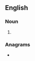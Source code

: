 ==English==

===Noun===
{{head|en|noun plural form}}

# {{plural of|tunic|lang=en}}

===Anagrams===
* {{anagrams|en|a=cinstu|cutins|cuts in}}